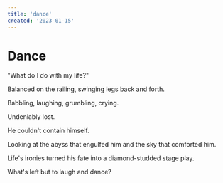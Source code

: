 ```yaml
---
title: 'dance'
created: '2023-01-15'
---
```


# Dance

"What do I do with my life?"

Balanced on the railing, swinging legs back and forth.

Babbling, laughing, grumbling, crying.

Undeniably lost.

He couldn't contain himself.

Looking at the abyss that engulfed him and the sky that comforted him.

Life's ironies turned his fate into a diamond-studded stage play.

What's left but to laugh and dance?
